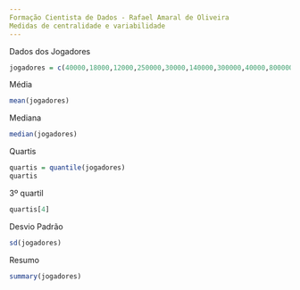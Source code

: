 ```yaml
---
Formação Cientista de Dados - Rafael Amaral de Oliveira
Medidas de centralidade e variabilidade
---
```

Dados dos Jogadores
```r
jogadores = c(40000,18000,12000,250000,30000,140000,300000,40000,800000)
```
Média
```r
mean(jogadores)
```
Mediana
```r
median(jogadores)
```
Quartis
```r
quartis = quantile(jogadores)
quartis
```
3º quartil
```r
quartis[4]
```
Desvio Padrão
```r
sd(jogadores)
```
Resumo
```r
summary(jogadores)
```